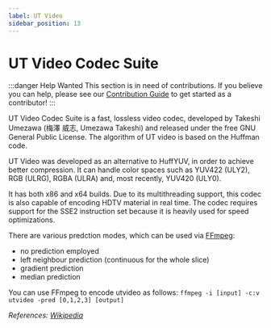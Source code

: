 ```yaml
---
label: UT Video
sidebar_position: 13
---
```


# UT Video Codec Suite

:::danger Help Wanted
This section is in need of contributions. If you believe you can help, please see our [Contribution Guide](../contribution-guide.mdx) to get started as a contributor!
:::

UT Video Codec Suite is a fast, lossless video codec, developed by Takeshi Umezawa (梅澤 威志, Umezawa Takeshi) and released under the free GNU General Public License. The algorithm of UT video is based on the Huffman code.

UT Video was developed as an alternative to HuffYUV, in order to achieve better compression. It can handle color spaces such as YUV422 (ULY2), RGB (ULRG), RGBA (ULRA) and, most recently, YUV420 (ULY0).

It has both x86 and x64 builds. Due to its multithreading support, this codec is also capable of encoding HDTV material in real time. The codec requires support for the SSE2 instruction set because it is heavily used for speed optimizations.

There are various predction modes, which can be used via [FFmpeg](../utilities/ffmpeg.mdx):
- no prediction employed
- left neighbour prediction (continuous for the whole slice)
- gradient prediction
- median prediction

You can use FFmpeg to encode utvideo as follows:
`ffmpeg -i [input] -c:v utvideo -pred [0,1,2,3] [output]`

*References: [Wikipedia](https://en.wikipedia.org/wiki/Ut_Video_Codec_Suite)*